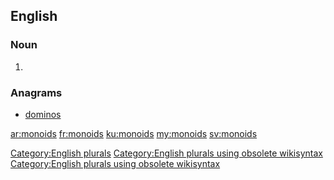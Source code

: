 ==English==

===Noun===
{{head|en}}

# {{plural of|monoid}}

===Anagrams===
* [[dominos#English|dominos]]

[[Category:English plurals]][[Category:English plurals using obsolete wikisyntax]][[Category:English plurals using obsolete wikisyntax]]

[[ar:monoids]]
[[fr:monoids]]
[[ku:monoids]]
[[my:monoids]]
[[sv:monoids]]
